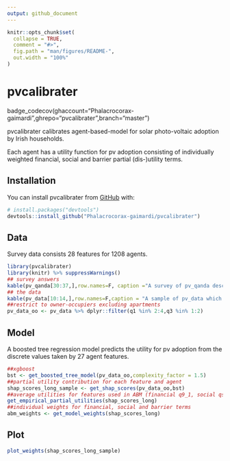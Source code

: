 ---
output: github_document
---

<!-- README.md is generated from README.Rmd. Please edit that file -->

```{r, include = FALSE}
knitr::opts_chunk$set(
  collapse = TRUE,
  comment = "#>",
  fig.path = "man/figures/README-",
  out.width = "100%"
)
```

# pvcalibrater

<!-- badges: start -->
badge_codecov(ghaccount="Phalacrocorax-gaimardi",ghrepo="pvcalibrater",branch="master")
<!-- badges: end -->

pvcalibrater calibrates agent-based-model for solar photo-voltaic adoption by Irish households. 

Each agent has a utility function for pv adoption consisting of individually weighted financial, social and barrier partial (dis-)utility terms.

## Installation

You can install pvcalibrater from [GitHub](https://github.com/) with:

``` r
# install.packages("devtools")
devtools::install_github("Phalacrocorax-gaimardi/pvcalibrater")
```

## Data

Survey data consists 28 features for 1208 agents. 

```{r data, echo = F}
library(pvcalibrater)
library(knitr) %>% suppressWarnings()
## survey answers
kable(pv_qanda[30:37,],row.names=F, caption ="A survey of pv_qanda describing the survey questions and choice of answers")
## the data
kable(pv_data[10:14,],row.names=F,caption = "A sample of pv_data which contains the survey responses")
##restrict to owner-occupiers excluding apartments
pv_data_oo <- pv_data %>% dplyr::filter(q1 %in% 2:4,q3 %in% 1:2)
```

## Model

A boosted tree regression model predicts the utility for pv adoption from the discrete values taken by 27 agent features.

```{r eval=F}
##xgboost
bst <- get_boosted_tree_model(pv_data_oo,complexity_factor = 1.5)
##partial utility contribution for each feature and agent
shap_scores_long_sample <- get_shap_scores(pv_data_oo,bst)
##average utilities for features used in ABM (financial q9_1, social qsp21 and barrier)
get_empirical_partial_utilities(shap_scores_long)
##individual weights for financial, social and barrier terms
abm_weights <- get_model_weights(shap_scores_long)
```


## Plot

```{r plots, echo = FALSE}
plot_weights(shap_scores_long_sample)
```

